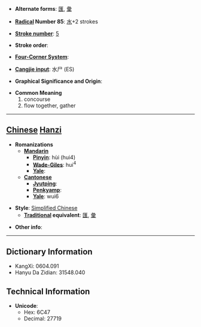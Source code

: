 * '''Alternate forms''': [[匯]], [[彙]]

* '''[[Wiktionary:Chinese radical index| Radical]] Number 85''': [[Wiktionary:Chinese radical index 水|水]]+2 strokes

* '''[[Wiktionary:Chinese total strokes index|Stroke number]]''': [[Wiktionary:Chinese total strokes index 5|5]]

* '''Stroke order''': 

* '''[[Wiktionary:Chinese four corner index|Four-Corner System]]''': 

* '''[[Wiktionary:Chinese Cangjie index|Cangjie input]]''': 水尸 (ES)

* '''Graphical Significance and Origin''': 

* '''Common Meaning'''
*#concourse
*# flow together, gather


----

== [[Chinese]] [[Hanzi]] ==

* '''Romanizations'''
** '''[[Mandarin]]'''
*** '''[[Pinyin]]''': hùi (hui4)
*** '''[[Wade-Giles]]''': hui<sup>4</sup>
*** '''[[Yale]]''': 
** '''[[Cantonese]]'''
*** '''[[Jyutping]]''':
*** '''[[Penkyamp]]''': 
*** '''[[Yale]]''': wui6

* '''Style''': [[Simplified Chinese]] 
** '''[[Traditional Chinese|Traditional]] equivalent''': [[匯]], [[彙]]

* '''Other info''': 

----

== Dictionary Information ==

* KangXi: 0604.091
* Hanyu Da Zidian: 31548.040

== Technical Information ==

* '''Unicode''':
** Hex: 6C47
** Decimal: 27719